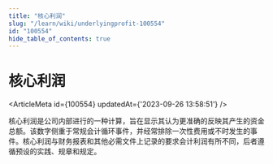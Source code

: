 ```yaml
---
title: "核心利润"
slug: "/learn/wiki/underlyingprofit-100554"
id: "100554"
hide_table_of_contents: true
---
```



# 核心利润

<ArticleMeta id={100554} updatedAt={'2023-09-26 13:58:51'} />
<div className='border-solid border-b border-t-0 my-4 border-[var(--ifm-color-gray-300)]' />

核心利润是公司内部进行的一种计算，旨在显示其认为更准确的反映其产生的资金总额。该数字侧重于常规会计循环事件，并经常排除一次性费用或不时发生的事件。核心利润与财务报表和其他必需文件上记录的要求会计利润有所不同，后者遵循预设的实践、规章和规定。
